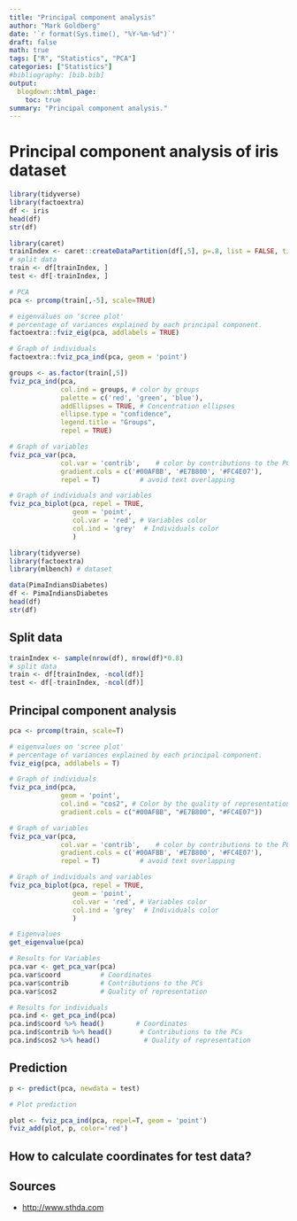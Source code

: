 ```yaml
---
title: "Principal component analysis"
author: "Mark Goldberg"
date: '`r format(Sys.time(), "%Y-%m-%d")`'
draft: false
math: true
tags: ["R", "Statistics", "PCA"]
categories: ["Statistics"]
#bibliography: [bib.bib]
output:
  blogdown::html_page:
    toc: true
summary: "Principal component analysis."
---
```

# Principal component analysis of iris dataset
```r
library(tidyverse)
library(factoextra)
df <- iris
head(df)
str(df)

library(caret)
trainIndex <- caret::createDataPartition(df[,5], p=.8, list = FALSE, times = 1)
# split data
train <- df[trainIndex, ]
test <- df[-trainIndex, ]

# PCA
pca <- prcomp(train[,-5], scale=TRUE)

# eigenvalues on 'scree plot'
# percentage of variances explained by each principal component.
factoextra::fviz_eig(pca, addlabels = TRUE)

# Graph of individuals
factoextra::fviz_pca_ind(pca, geom = 'point')

groups <- as.factor(train[,5])
fviz_pca_ind(pca,
             col.ind = groups, # color by groups
             palette = c('red', 'green', 'blue'),
             addEllipses = TRUE, # Concentration ellipses
             ellipse.type = "confidence",
             legend.title = "Groups",
             repel = TRUE)

```

```r
# Graph of variables
fviz_pca_var(pca,
             col.var = 'contrib',    # color by contributions to the PC 
             gradient.cols = c('#00AFBB', '#E7B800', '#FC4E07'),
             repel = T)          # avoid text overlapping

# Graph of individuals and variables
fviz_pca_biplot(pca, repel = TRUE,
                geom = 'point',
                col.var = 'red', # Variables color
                col.ind = 'grey'  # Individuals color
                )

```


```r
library(tidyverse)
library(factoextra)
library(mlbench) # dataset

data(PimaIndiansDiabetes)
df <- PimaIndiansDiabetes
head(df)
str(df)
```
## Split data
```r
trainIndex <- sample(nrow(df), nrow(df)*0.8)
# split data
train <- df[trainIndex, -ncol(df)]
test <- df[-trainIndex, -ncol(df)]
```

## Principal component analysis
```r
pca <- prcomp(train, scale=T)

# eigenvalues on 'scree plot'
# percentage of variances explained by each principal component.
fviz_eig(pca, addlabels = T)

# Graph of individuals
fviz_pca_ind(pca,
             geom = 'point',
             col.ind = "cos2", # Color by the quality of representation
             gradient.cols = c("#00AFBB", "#E7B800", "#FC4E07"))

# Graph of variables
fviz_pca_var(pca,
             col.var = 'contrib',    # color by contributions to the PC 
             gradient.cols = c('#00AFBB', '#E7B800', '#FC4E07'),
             repel = T)          # avoid text overlapping

# Graph of individuals and variables
fviz_pca_biplot(pca, repel = TRUE,
                geom = 'point',
                col.var = 'red', # Variables color
                col.ind = 'grey'  # Individuals color
                )
```
```r
# Eigenvalues
get_eigenvalue(pca)

# Results for Variables
pca.var <- get_pca_var(pca)
pca.var$coord          # Coordinates
pca.var$contrib        # Contributions to the PCs
pca.var$cos2           # Quality of representation 

# Results for individuals
pca.ind <- get_pca_ind(pca)
pca.ind$coord %>% head()        # Coordinates
pca.ind$contrib %>% head()       # Contributions to the PCs
pca.ind$cos2 %>% head()           # Quality of representation 
```

## Prediction
```r
p <- predict(pca, newdata = test)

# Plot prediction

plot <- fviz_pca_ind(pca, repel=T, geom = 'point')
fviz_add(plot, p, color='red')
```

## How to calculate coordinates for test data?

## Sources
* [http://www.sthda.com](http://www.sthda.com/english/articles/31-principal-component-methods-in-r-practical-guide/118-principal-component-analysis-in-r-prcomp-vs-princomp/)  
